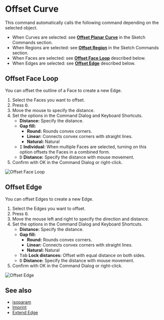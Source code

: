 
# Offset Curve

<Reference shortcut="O" command="Offset Curve" button="Right of Command Bar" />

This command automatically calls the following command depending on the selected object.
   - When Curves are selected: see [**Offset Planar Curve**](../sketch/offset-curve#offset-planar-curve) in the Sketch Commands section.
   - When Regions are selected: see [**Offset Region**](../sketch/offset-curve#offset-region) in the Sketch Commands section.
   - When Faces are selected: see [**Offset Face Loop**](#offset-face-loop) described below.
   - When Edges are selected: see [**Offset Edge**](#offset-edge) described below.

## Offset Face Loop

You can offset the outline of a Face to create a new Edge.

1. Select the Faces you want to offset.
2. Press <kbd>O</kbd>.
3. Move the mouse to specify the distance.
4. Set the options in the Command Dialog and Keyboard Shortcuts.
   - **Distance:** Specify the distance.
   - **Gap fill:**
        - **Round:** Rounds convex corners.
        - **Linear:** Connects convex corners with straight lines.
        - **Natural:** Natural
   - <kbd>I</kbd> **Individual:** When multiple Faces are selected, turning on this option offsets the Faces in a combined form.
   - <kbd>D</kbd> **Distance:** Specify the distance with mouse movement.
5. Confirm with OK in the Command Dialog or right-click.

![Offset Face Loop](/img/offset-face-loop.gif)

## Offset Edge

You can offset Edges to create a new Edge.

1. Select the Edges you want to offset.
2. Press <kbd>O</kbd>.
3. Move the mouse left and right to specify the direction and distance.
4. Set the options in the Command Dialog and Keyboard Shortcuts.
   - **Distance:** Specify the distance.
   - **Gap fill:**
        - **Round:** Rounds convex corners.
        - **Linear:** Connects convex corners with straight lines.
        - **Natural:** Natural
   - <kbd>Tab</kbd> **Lock distances:** Offset with equal distance on both sides.
   - <kbd>D</kbd> **Distance:** Specify the distance with mouse movement.
5. Confirm with OK in the Command Dialog or right-click.

![Offset Edge](/img/offset-edge.gif)

## See also
- [isoparam](./isoparam)
- [Imprint](./imprint)
- [Extend Edge](./extend-edge)

